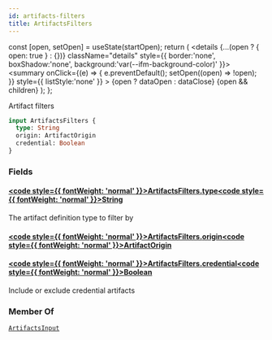 ```yaml
---
id: artifacts-filters
title: ArtifactsFilters
---
```









  const [open, setOpen] = useState(startOpen);
  return (
    <details {...(open ? { open: true } : {})} className="details" style={{ border:'none', boxShadow:'none', background:'var(--ifm-background-color)' }}>
      <summary
        onClick={(e) => {
          e.preventDefault();
          setOpen((open) => !open);
        }}
        style={{ listStyle:'none' }}
      >
      {open ? dataOpen : dataClose}
      </summary>
      {open && children}
    </details>
  );
};








Artifact filters


```graphql
input ArtifactsFilters {
  type: String
  origin: ArtifactOrigin
  credential: Boolean
}
```




### Fields

#### [<code style={{ fontWeight: 'normal' }}>ArtifactsFilters.<b>type</b></code>](#)<Bullet />[<code style={{ fontWeight: 'normal' }}><b>String</b></code>](/swapi/types/scalars/string.mdx) <Badge class="badge badge--secondary " text="scalar"/> 
The artifact definition type to filter by


#### [<code style={{ fontWeight: 'normal' }}>ArtifactsFilters.<b>origin</b></code>](#)<Bullet />[<code style={{ fontWeight: 'normal' }}><b>ArtifactOrigin</b></code>](/swapi/types/enums/artifact-origin.mdx) <Badge class="badge badge--secondary " text="enum"/> 



#### [<code style={{ fontWeight: 'normal' }}>ArtifactsFilters.<b>credential</b></code>](#)<Bullet />[<code style={{ fontWeight: 'normal' }}><b>Boolean</b></code>](/swapi/types/scalars/boolean.mdx) <Badge class="badge badge--secondary " text="scalar"/> 
Include or exclude credential artifacts






### Member Of

[`ArtifactsInput`](/swapi/types/inputs/artifacts-input.mdx)  <Badge class="badge badge--secondary badge--relation" text="input"/>